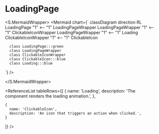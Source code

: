 

# LoadingPage

<ComponentInfoTable
  name="LoadingPage"
  description="The component is displayed if something is loading and informs the user that they have to wait"
  source="components/pages/loading-page"
/>

<S.MermaidWrapper>
<Mermaid
  chart={`
     classDiagram
     direction RL
      LoadingPage "1" <-- "1" LoadingPageWrapper
      LoadingPageWrapper "1" <-- "1" ClickableIconWrapper
      LoadingPageWrapper "1" <-- "1" Loading
      ClickableIconWrapper "1" <-- "1" ClickableIcon

      class LoadingPage:::green
      class LoadingPageWrapper
      class ClickableIconWrapper
      class ClickableIcon:::blue
      class Loading:::blue

`}
/>

</S.MermaidWrapper>

<ReferenceList
  tableRows={[
    {
      name: 'Loading',
      description: 'The component renders the loading animation.',
    },

    {
      name: 'ClickableIcon',
      description: 'An icon that triggers an action when clicked.',
    }

]}
/>
